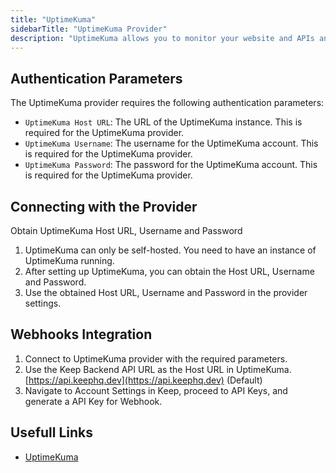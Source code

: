 ```yaml
---
title: "UptimeKuma"
sidebarTitle: "UptimeKuma Provider"
description: "UptimeKuma allows you to monitor your website and APIs and send alert to keep"
---
```


## Authentication Parameters

The UptimeKuma provider requires the following authentication parameters:

- `UptimeKuma Host URL`: The URL of the UptimeKuma instance. This is required for the UptimeKuma provider.
- `UptimeKuma Username`: The username for the UptimeKuma account. This is required for the UptimeKuma provider.
- `UptimeKuma Password`: The password for the UptimeKuma account. This is required for the UptimeKuma provider.

## Connecting with the Provider

Obtain UptimeKuma Host URL, Username and Password

1. UptimeKuma can only be self-hosted. You need to have an instance of UptimeKuma running.
2. After setting up UptimeKuma, you can obtain the Host URL, Username and Password.
3. Use the obtained Host URL, Username and Password in the provider settings.

## Webhooks Integration

1. Connect to UptimeKuma provider with the required parameters.
2. Use the Keep Backend API URL as the Host URL in UptimeKuma. [https://api.keephq.dev](https://api.keephq.dev) (Default)
3. Navigate to Account Settings in Keep, proceed to API Keys, and generate a API Key for Webhook.

## Usefull Links

- [UptimeKuma](https://uptime.kuma.pet/)
